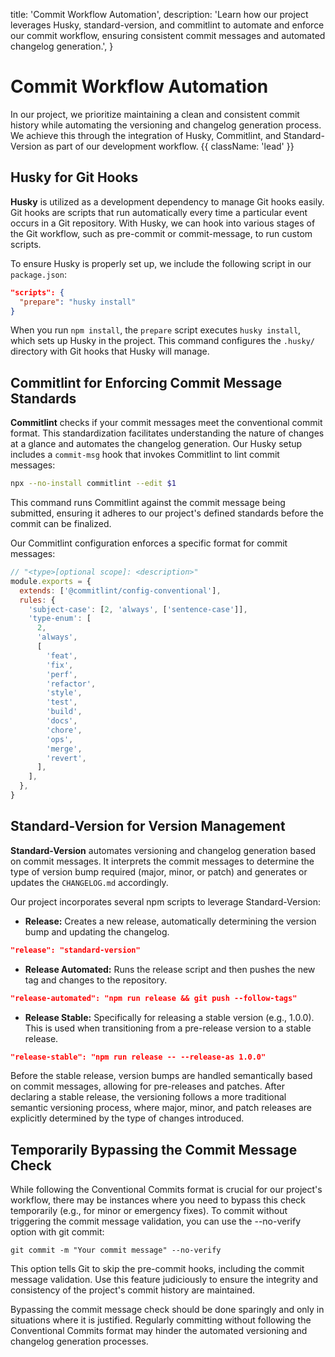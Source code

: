  title: 'Commit Workflow Automation',
  description:
    'Learn how our project leverages Husky, standard-version, and commitlint to automate and enforce our commit workflow, ensuring consistent commit messages and automated changelog generation.',
}

# Commit Workflow Automation

In our project, we prioritize maintaining a clean and consistent commit history while automating the versioning and changelog generation process. We achieve this through the integration of Husky, Commitlint, and Standard-Version as part of our development workflow. {{ className: 'lead' }}

## Husky for Git Hooks

**Husky** is utilized as a development dependency to manage Git hooks easily. Git hooks are scripts that run automatically every time a particular event occurs in a Git repository. With Husky, we can hook into various stages of the Git workflow, such as pre-commit or commit-message, to run custom scripts.

To ensure Husky is properly set up, we include the following script in our `package.json`:

```json
"scripts": {
  "prepare": "husky install"
}
```

When you run `npm install`, the `prepare` script executes `husky install`, which sets up Husky in the project. This command configures the `.husky/` directory with Git hooks that Husky will manage.

## Commitlint for Enforcing Commit Message Standards

**Commitlint** checks if your commit messages meet the conventional commit format. This standardization facilitates understanding the nature of changes at a glance and automates the changelog generation. Our Husky setup includes a `commit-msg` hook that invokes Commitlint to lint commit messages:

```bash
npx --no-install commitlint --edit $1
```

This command runs Commitlint against the commit message being submitted, ensuring it adheres to our project's defined standards before the commit can be finalized.

Our Commitlint configuration enforces a specific format for commit messages:

```javascript
// "<type>[optional scope]: <description>"
module.exports = {
  extends: ['@commitlint/config-conventional'],
  rules: {
    'subject-case': [2, 'always', ['sentence-case']],
    'type-enum': [
      2,
      'always',
      [
        'feat',
        'fix',
        'perf',
        'refactor',
        'style',
        'test',
        'build',
        'docs',
        'chore',
        'ops',
        'merge',
        'revert',
      ],
    ],
  },
}
```

## Standard-Version for Version Management

**Standard-Version** automates versioning and changelog generation based on commit messages. It interprets the commit messages to determine the type of version bump required (major, minor, or patch) and generates or updates the `CHANGELOG.md` accordingly.

Our project incorporates several npm scripts to leverage Standard-Version:

- **Release:** Creates a new release, automatically determining the version bump and updating the changelog.

```json
"release": "standard-version"
```

- **Release Automated:** Runs the release script and then pushes the new tag and changes to the repository.

```json
"release-automated": "npm run release && git push --follow-tags"
```

- **Release Stable:** Specifically for releasing a stable version (e.g., 1.0.0). This is used when transitioning from a pre-release version to a stable release.

```json
"release-stable": "npm run release -- --release-as 1.0.0"
```

<Note>
  Before the stable release, version bumps are handled semantically based on
  commit messages, allowing for pre-releases and patches. After declaring a
  stable release, the versioning follows a more traditional semantic versioning
  process, where major, minor, and patch releases are explicitly determined by
  the type of changes introduced.
</Note>

## Temporarily Bypassing the Commit Message Check

While following the Conventional Commits format is crucial for our project's workflow, there may be instances where you need to bypass this check temporarily (e.g., for minor or emergency fixes). To commit without triggering the commit message validation, you can use the --no-verify option with git commit:

```
git commit -m "Your commit message" --no-verify
```

This option tells Git to skip the pre-commit hooks, including the commit message validation. Use this feature judiciously to ensure the integrity and consistency of the project's commit history are maintained.

<Warning>
  Bypassing the commit message check should be done sparingly and only in
  situations where it is justified. Regularly committing without following the
  Conventional Commits format may hinder the automated versioning and changelog
  generation processes.
</Warning>
